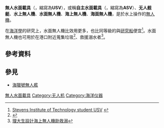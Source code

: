 '''無人水面載具'''（{{lang|en|Unmanned surface vehicle}}，縮寫為'''USV'''），或稱'''自主水面載具'''（{{lang|en|Autonomous surface vehicles}}，縮寫為'''ASV'''）、'''无人舰艇'''、'''水上無人機'''、'''水面無人機'''、'''海上無人機'''、'''海面無人機'''，是於水上操作的[[無人機|無人機]]。

在[[海洋學|海洋學]]的研究上，水面無人機比{{link-en|氣象浮標|Weather buoy}}效用更多，也比同等級的{{link-en|氣象觀測船|Weather ship}}與[[研究船|研究船]]便宜<ref name=stevens>[http://www.ece.stevens-tech.edu/sd/archive/07F-08S/websites/grp14/documents/Grp14_Brochure.pdf/ Stevens Institute of Technology student USV] {{webarchive|url=https://web.archive.org/web/20100811002903/http://www.ece.stevens-tech.edu/sd/archive/07F-08S/websites/grp14/documents/Grp14_Brochure.pdf |date=2010-08-11 }}</ref>。水面無人機也可用於在港口附近蒐集垃圾<ref>{{Cite web |url=http://techstart.presslogic.com/2016/09/17/article/11312/ |title=【環保發明】南非企業家研發水上無人機，可以在港口附近巡遊、收集海洋垃圾 - TechStart 科技創誌｜PressLogic |access-date=2016-09-18 |archive-url=https://web.archive.org/web/20160920010905/http://techstart.presslogic.com/2016/09/17/article/11312/ |archive-date=2016-09-20 |dead-url=yes }}</ref>、救援溺水者<ref>[http://news.takungpao.com.hk/paper/q/2016/0616/3333619.html 理大生設計海上無人機助救溺]</ref>。{{Citation needed|在軍事上，水面無人機亦有計畫用來搜尋[[潛艦|潛艦]]。|time=2021-05-29T12:32:26+00:00}}

== 參考資料 ==
{{reflist}}

== 參見 ==
*[[海獵號無人艦|海獵號無人艦]]

[[Category:無人水面載具|]]
[[Category:无人机|Category:无人机]]
[[Category:海洋仪器|Category:海洋仪器]]